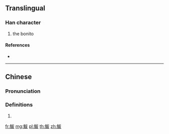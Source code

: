 {{character info/new}}
{{also|鲅}}
==Translingual==

===Han character===
{{Han char|rn=195|rad=魚|as=05|sn=16|four=|canj=NFIKE}}

# the bonito

====References====
* {{Han ref|kx=1467.150|dkj=46042|dj=2000.270|hdz=74680.100|uh=9B81|ud=39809}}

----

==Chinese==
{{zh-forms|s=鲅}}

===Pronunciation===
{{zh-pron
|m=bà
|cat=
}}

===Definitions===
{{zh-hanzi}}

# {{rfdef|zh}}
[[fr:鮁]]
[[mg:鮁]]
[[pl:鮁]]
[[th:鮁]]
[[zh:鮁]]